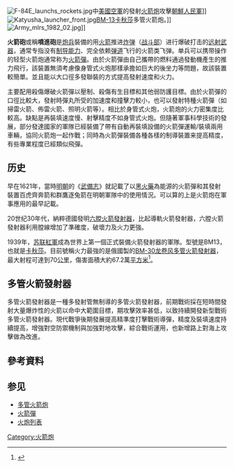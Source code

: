 {{Onesource|time=2020-07-01T09:52:58+00:00}}
[[File:F-84E_launchs_rockets.jpg|thumb]]中[[美國空軍|美國空軍]]的{{link-en|F-84戰鬥轟炸機|Republic F-84 Thunderjet}}發射[[九頭蛇70航空火箭彈|火箭炮]]攻擊[[朝鮮人民軍|朝鮮人民軍]]]]
[[File:Katyusha_launcher_front.jpg|thumb]][[卡秋莎火箭炮|BM-13卡秋莎]]多管火箭炮。]]
[[File:Army_mlrs_1982_02.jpg|thumb]]]]
{{distinguish|火箭筒}}

'''火箭砲'''或稱'''噴進砲'''是[[炮兵|炮兵]]裝備的用[[火箭|火箭]]推进[[炸弹|炸弹]]（[[战斗部|战斗部]]）进行爆破打击的[[远射武器|远射武器]]，通常专指没有[[导弹制导|制导能力]]、完全依赖[[弹道|弹道]]飞行的火箭类飞弹。单兵可以携带操作的轻型火箭炮通常称为[[火箭彈|火箭彈]]。由於火箭彈由自己攜帶的燃料通過發動機產生的推力飛行，該裝置無須考慮像身管式火炮那樣承擔如巨大的後坐力等問題，故該裝置較簡單。並且能以大口徑多發聯裝的方式提高發射速度和火力。

主要配用殺傷爆破火箭彈以壓制、殺傷有生目標和其他弱防護目標。由於火箭彈的口徑比較大，發射時彈丸所受的加速度和撞擊力較小，也可以發射特種火箭彈（如掃雷火箭、佈雷火箭、照明火箭等）。相比於身管式火炮，火箭炮的火力密集度比較高。缺點是再裝填速度慢、射擊精度不如身管式火炮。但隨著軍事科學技術的發展，部分發達國家的軍隊已經裝備了帶有自動再裝填設備的火箭彈運輸/裝填兩用車輛，協同火箭炮一起作戰；同時為火箭彈裝備各種各樣的制導裝置来提高精度，有些專業程度已經類似飛彈。

== 历史 ==
早在1621年，當時[[明朝|明朝]]的《[[武備志|武備志]]》就記載了以[[黑火藥|黑火藥]]為能源的火箭彈和其發射裝置百虎齊奔箭和群鷹逐兔箭在明朝軍隊中的使用情況。可以算的上是火箭炮在軍事應用的最早記載。

20世纪30年代，納粹德國發明[[六膛火箭發射器|六膛火箭發射器]]，比起導軌火箭發射器，六膛火箭發射器利用膛線增加了準確度，破壞力及火力更強。

1939年，[[苏联|苏联]][[苏联红军|紅軍]]成為世界上第一個正式裝備火箭發射器的軍隊。型號是BM13，也就是[[卡秋莎火箭炮|卡秋莎]]。目前號稱火力最強的是俄國製的[[BM-30|BM-30龙卷风多管火箭發射器]]，最大射程可達到70[[公里|公里]]，傷害面積大約67.2萬[[平方米|平方米]]<ref>{{cite web|title=俄龙卷风多管火箭發射器威力强超美军MLRS|url=http://mil.news.sina.com.cn/p/2006-09-12/0919397508.html|publisher=新浪網|date=2006-09-12|accessdate=2010-03-27|archive-date=2019-06-11|archive-url=https://web.archive.org/web/20190611110839/http://mil.news.sina.com.cn/p/2006-09-12/0919397508.html|dead-url=no}}</ref>。

== 多管火箭發射器 ==
{{main|多管火箭炮}}
多管火箭發射器是一種多發射管無制導的多管火箭發射器，前期戰術採在短時間發射大量爆炸性的火箭以命中大範圍目標，期攻擊效率甚低，以致持續開發新型戰術多管火箭發射器。現代戰爭後期發展提高精準度打擊戰術導彈，精度及裝填速度持續提高，增強對空防禦機制與加強對地攻擊，綜合戰術運用，也新增路上對海上攻擊做為改進。

== 參考資料 ==
<div class="references-small">
<references />
</div>

== 参见 ==
*[[多管火箭炮|多管火箭炮]]
*[[火箭彈|火箭彈]]
*[[火炮列表|火炮列表]]
{{commonscat|Rocket artillery}}

{{Authority control}}
[[Category:火箭炮|Category:火箭炮]]